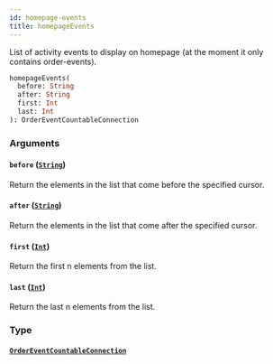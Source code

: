 ```yaml
---
id: homepage-events
title: homepageEvents
---
```


List of activity events to display on homepage (at the moment it only contains order-events).

```graphql
homepageEvents(
  before: String
  after: String
  first: Int
  last: Int
): OrderEventCountableConnection

```

### Arguments

#### `before` ([`String`](../../../developer/api-reference/scalars/string))

Return the elements in the list that come before the specified cursor.

#### `after` ([`String`](../../../developer/api-reference/scalars/string))

Return the elements in the list that come after the specified cursor.

#### `first` ([`Int`](../../../developer/api-reference/scalars/int))

Return the first n elements from the list.

#### `last` ([`Int`](../../../developer/api-reference/scalars/int))

Return the last n elements from the list.

### Type

#### [`OrderEventCountableConnection`](../../../developer/api-reference/objects/order-event-countable-connection)
